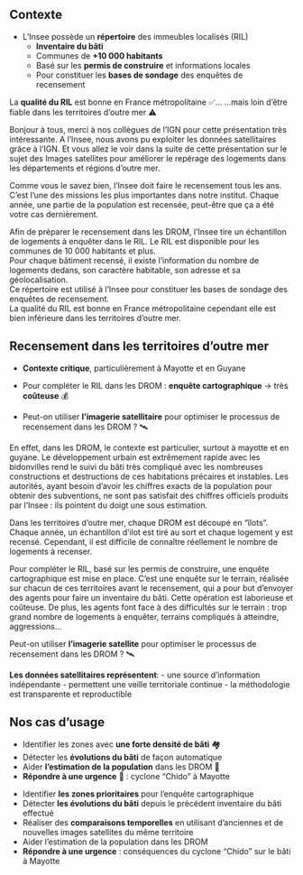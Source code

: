 ## Contexte

-   L'Insee possède un [**répertoire**]{.orange} des immeubles localisés (RIL)
    -   [**Inventaire du bâti**]{.blue2}
    -   Communes de [**+10 000 habitants**]{.orange}
    -   Basé sur les [**permis de construire**]{.blue2} et informations locales\
    -   Pour constituer les [**bases de sondage**]{.orange} des enquêtes de recensement

La [**qualité du RIL**]{.orange} est bonne en France métropolitaine ✅... ...mais loin d'être fiable dans les territoires d'outre mer ⚠️

::: notes
Bonjour à tous, merci à nos collègues de l'IGN pour cette présentation très intéressante. A l'Insee, nous avons pu exploiter les données satellitaires grâce à l'IGN. Et vous allez le voir dans la suite de cette présentation sur le sujet des Images satellites pour améliorer le repérage des logements dans les départements et régions d'outre mer.

Comme vous le savez bien, l'Insee doit faire le recensement tous les ans. C'est l'une des missions les plus importantes dans notre institut. Chaque année, une partie de la population est recensée, peut-être que ça a été votre cas dernièrement. 

Afin de préparer le recensement dans les DROM, l'Insee tire un échantillon de logements à enquêter dans le RIL.
Le RIL est disponible pour les communes de 10 000 habitants et plus.\
Pour chaque bâtiment recensé, il existe l'information du nombre de logements dedans, son caractère habitable, son adresse et sa géolocalisation.\
Ce répertoire est utilisé à l'Insee pour constituer les bases de sondage des enquêtes de recensement.\
La qualité du RIL est bonne en France métropolitaine cependant elle est bien inférieure dans les territoires d'outre mer.
:::

## Recensement dans les territoires d'outre mer

-   [**Contexte critique**]{.orange}, particulièrement à Mayotte et en Guyane

-   Pour compléter le RIL dans les DROM : [**enquête cartographique**]{.blue2} → très [**coûteuse**]{.orange} 💰

-   Peut-on utiliser [**l'imagerie satellitaire**]{.blue2} pour optimiser le processus de recensement dans les DROM ? 🛰️

::: notes
En effet, dans les DROM, le contexte est particulier, surtout à mayotte et en guyane. Le développement urbain est extrêmement rapide avec les bidonvilles rend le suivi du bâti très compliqué avec les nombreuses constructions et destructions de ces habitations précaires et instables. Les autorités, ayant besoin d'avoir les chiffres exacts de la population pour obtenir des subventions, ne sont pas satisfait des chiffres officiels produits par l'Insee : ils pointent du doigt une sous estimation.

Dans les territoires d'outre mer, chaque DROM est découpé en "îlots". Chaque année, un échantillon d'ilot est tiré au sort et chaque logement y est recensé. Cependant, il est difficile de connaître réellement le nombre de logements à recenser.

Pour compléter le RIL, basé sur les permis de construire, une enquête cartographique est mise en place. C'est une enquête sur le terrain, réalisée sur chacun de ces territoires avant le recensement, qui a pour but d'envoyer des agents pour faire un inventaire du bâti. Cette opération est laborieuse et coûteuse. De plus, les agents font face à des difficultés sur le terrain : trop grand nombre de logements à enquêter, terrains compliqués à atteindre, aggressions...

Peut-on utiliser [**l'imagerie satellite**]{.orange} pour optimiser le processus de recensement dans les DROM ? 🛰️

[**Les données satellitaires représentent**]{.orange}: - une source d'information indépendante - permettent une veille territoriale continue - la méthodologie est transparente et reproductible
:::

## Nos cas d'usage

-   Identifier les zones avec [**une forte densité de bâti**]{.blue2} 🏘️\
-   Détecter les [**évolutions du bâti**]{.orange} de façon automatique\
-   Aider [**l'estimation de la population**]{.blue2} dans les DROM 👥\
-   [**Répondre à une urgence**]{.red2} 🚨 : cyclone "Chido" à Mayotte

::: notes
-   Identifier [**les zones prioritaires**]{.blue2} pour l'enquête cartographique\
-   Détecter [**les évolutions du bâti**]{.blue2} depuis le précédent inventaire du bâti effectué\
-   Réaliser des [**comparaisons temporelles**]{.blue2} en utilisant d'anciennes et de nouvelles images satellites du même territoire\
-   Aider l'estimation de la population dans les DROM\
-   [**Répondre à une urgence**]{.red2} : conséquences du cyclone "Chido" sur le bâti à Mayotte
:::